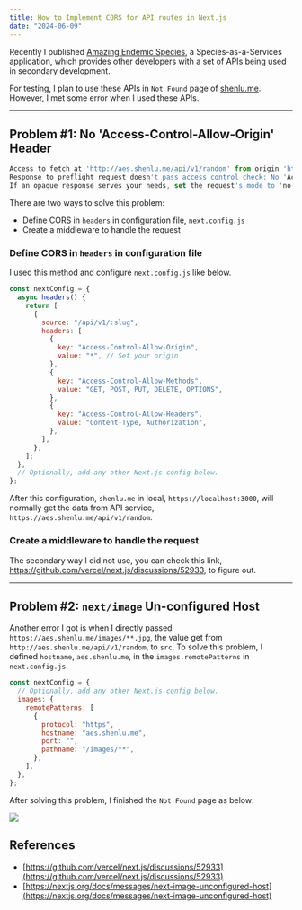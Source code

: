 ```yaml
---
title: How to Implement CORS for API routes in Next.js
date: "2024-06-09"
---
```


Recently I published [Amazing Endemic Species](https://aes.shenlu.me), a Species-as-a-Services application,
which provides other developers with a set of APIs being used in secondary development.

For testing, I plan to use these APIs in `Not Found` page of [shenlu.me](https://shenlu.me). However, I met some error when
I used these APIs.

---

## Problem #1: No 'Access-Control-Allow-Origin' Header

```js
Access to fetch at 'http://aes.shenlu.me/api/v1/random' from origin 'http://localhost:1200' has been blocked by CORS policy:
Response to preflight request doesn't pass access control check: No 'Access-Control-Allow-Origin' header is present on the requested resource.
If an opaque response serves your needs, set the request's mode to 'no-cors' to fetch the resource with CORS disabled.
```

There are two ways to solve this problem:

- Define CORS in `headers` in configuration file, `next.config.js`
- Create a middleware to handle the request

### Define CORS in `headers` in configuration file

I used this method and configure `next.config.js` like below.

```js
const nextConfig = {
  async headers() {
    return [
      {
        source: "/api/v1/:slug",
        headers: [
          {
            key: "Access-Control-Allow-Origin",
            value: "*", // Set your origin
          },
          {
            key: "Access-Control-Allow-Methods",
            value: "GET, POST, PUT, DELETE, OPTIONS",
          },
          {
            key: "Access-Control-Allow-Headers",
            value: "Content-Type, Authorization",
          },
        ],
      },
    ];
  },
  // Optionally, add any other Next.js config below.
};
```

After this configuration, `shenlu.me` in local, `https://localhost:3000`, will normally get the data from API service,
`https://aes.shenlu.me/api/v1/random`.

### Create a middleware to handle the request

The secondary way I did not use, you can check this link, https://github.com/vercel/next.js/discussions/52933, to figure out.

---

## Problem #2: `next/image` Un-configured Host

Another error I got is when I directly passed `https://aes.shenlu.me/images/**.jpg`,
the value get from `http://aes.shenlu.me/api/v1/random`, to `src`. To solve this problem,
I defined `hostname`, `aes.shenlu.me`, in the `images.remotePatterns` in `next.config.js`.

```js
const nextConfig = {
  // Optionally, add any other Next.js config below.
  images: {
    remotePatterns: [
      {
        protocol: "https",
        hostname: "aes.shenlu.me",
        port: "",
        pathname: "/images/**",
      },
    ],
  },
};
```

After solving this problem, I finished the `Not Found` page as below:

![](/images/content/how-to-implement-cors-for-api-routes-nextjs/404.png)

## References

- [https://github.com/vercel/next.js/discussions/52933](https://github.com/vercel/next.js/discussions/52933)
- [https://nextjs.org/docs/messages/next-image-unconfigured-host](https://nextjs.org/docs/messages/next-image-unconfigured-host)
